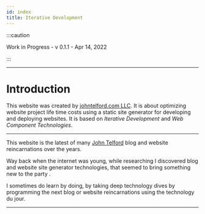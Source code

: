 ```yaml
---
id: index
title: Iterative Development
---
```


:::caution

Work in Progress - v 0.1.1 - Apr 14, 2022

:::
	
---

# Introduction

This website was created by [johntelford.com LLC](company.mdx). It is about optimizing website project life time costs using a static site generator for developing and deploying websites. It is based on *Iterative Development* and *Web Component Technologies*.

---

This website is the  latest of many [John Telford](https://johntelford.com) blog and website reincarnations over the years. 

Way back when the internet was young, while researching I discovered blog and website site generator technologies, that seemed to bring something new to the party .

I sometimes do learn by doing, by taking deep technology dives by programming the next blog or website reincarnations using the technology du jour.

---

